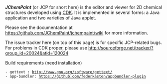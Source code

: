 '''''JChemPaint''''' (or JCP for short here) is the editor and viewer for 2D chemical structures developed using [http://sourceforge.net/apps/mediawiki/cdk/index.php?title=Main_Page CDK].
It is implemented in several forms: a Java application and two varieties of Java applet.

Please see the documentation at
https://github.com/JChemPaint/jchempaint/wiki
for more information.

The issue tracker here (on top of this page) is for specific
JCP-related bugs. For problems in CDK proper, please use
http://sourceforge.net/tracker/?group_id=20024&atid=120024


Build requirements (need installation)
 - gettext : http://www.gnu.org/software/gettext/
 - app-bundler: https://github.com/federkasten/appbundler-plugin

